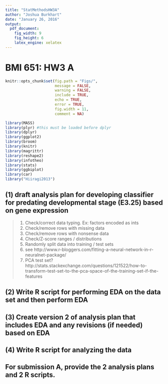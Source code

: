 ```yaml
---
title: "StatMethodsHW3A"
author: "Joshua Burkhart"
date: "January 26, 2016"
output: 
  pdf_document: 
    fig_width: 9
    fig_height: 6
    latex_engine: xelatex
---
```


# BMI 651: HW3 A

```r
knitr::opts_chunk$set(fig.path = "Figs/",
                      message = FALSE,
                      warning = FALSE,
                      include = TRUE,
                      echo = TRUE,
                      error = TRUE,
                      fig.width = 11,
                      comment = NA)
```

```r
library(MASS)
library(plyr) #this must be loaded before dplyr 
library(dplyr)
library(ggplot2)
library(broom)
library(knitr)
library(magrittr)
library(reshape2)
library(infotheo)
library(stats)
library(ggbiplot)
library(car)
library("Hiiragi2013")
```

## (1) draft analysis plan for developing classifier for predating developmental stage (E3.25) based on gene expression

> 1. Check/correct data typing. Ex: factors encoded as ints  
  2. Check/remove rows with missing data  
  3. Check/remove rows with nonsense data
  4. Check/Z-score ranges / distributions
  4. Randomly split data into training / test sets
  5. see http://www.r-bloggers.com/fitting-a-neural-network-in-r-neuralnet-package/  
  6. PCA test set? http://stats.stackexchange.com/questions/121522/how-to-transform-test-set-to-the-pca-space-of-the-training-set-if-the-features  

## (2) Write R script for performing EDA on the data set and then perform EDA

## (3) Create version 2 of analysis plan that includes EDA and any revisions (if needed) based on EDA 

## (4) Write R script for analyzing the data 

## For submission A, provide the 2 analysis plans and 2 R scripts. 
